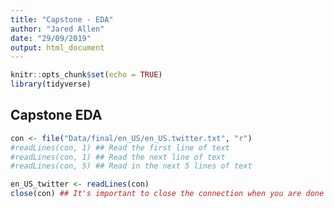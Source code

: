 ```yaml
---
title: "Capstone - EDA"
author: "Jared Allen"
date: "29/09/2019"
output: html_document
---
```


```r
knitr::opts_chunk$set(echo = TRUE)
library(tidyverse)
```

## Capstone EDA

```r
con <- file("Data/final/en_US/en_US.twitter.txt", "r") 
#readLines(con, 1) ## Read the first line of text 
#readLines(con, 1) ## Read the next line of text 
#readLines(con, 5) ## Read in the next 5 lines of text 

en_US_twitter <- readLines(con)
close(con) ## It's important to close the connection when you are done

```
